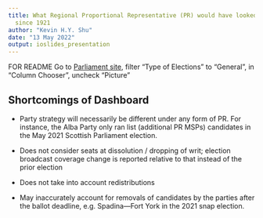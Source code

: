 ```yaml
---
title: What Regional Proportional Representative (PR) would have looked like for Canada,
  since 1921
author: "Kevin H.Y. Shu"
date: "13 May 2022"
output: ioslides_presentation
---
```


FOR README
Go to [Parliament site](https://lop.parl.ca/sites/ParlInfo/default/en_CA/ElectionsRidings/Elections), filter "Type of Elections" to "General", in "Column Chooser", uncheck "Picture" 

<!-- ```{r setup, include=FALSE} -->
<!-- knitr::opts_chunk$set(echo = FALSE) -->
<!-- ``` -->

<!--
PHL submission form: https://docs.google.com/forms/d/e/1FAIpQLScScnht5s6CW798kIPpGeV8YdLGZMTU6WXcm5j8O3CtVnJtbw/viewform
Talk title: Using Shiny to Visualize Hypothetical Regional Proportional Representation

Short abstract: The last two Canadian federal elections have resulted in a situation where the party that wins the most seats (and forms government) but not a plurality of the popular vote. This has renewed calls for change away the First-Past-The-Post (FPTP) system. This talk aims to examine hypothetical results if FPTP were changed to two forms of Proportional Representation at the regional level.
-->

## Shortcomings of Dashboard

- Party strategy will necessarily be different under any form of PR. For instance, the Alba Party only ran list (additional PR MSPs) candidates in the May 2021 Scottish Parliament election.
- Does not consider seats at dissolution / dropping of writ; election broadcast coverage change is reported relative to that instead of the prior election
- Does not take into account redistributions

- May inaccurately account for removals of candidates by the parties after the ballot deadline, e.g. Spadina—Fort York in the 2021 snap election.